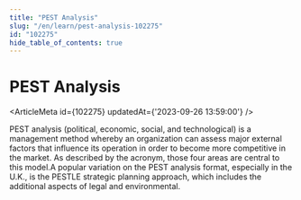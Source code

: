 ```yaml
---
title: "PEST Analysis"
slug: "/en/learn/pest-analysis-102275"
id: "102275"
hide_table_of_contents: true
---
```



# PEST Analysis

<ArticleMeta id={102275} updatedAt={'2023-09-26 13:59:00'} />
<div className='border-solid border-b border-t-0 my-4 border-[var(--ifm-color-gray-300)]' />

PEST analysis (political, economic, social, and technological) is a management method whereby an organization can assess major external factors that influence its operation in order to become more competitive in the market. As described by the acronym, those four areas are central to this model.A popular variation on the PEST analysis format, especially in the U.K., is the PESTLE strategic planning approach, which includes the additional aspects of legal and environmental.
